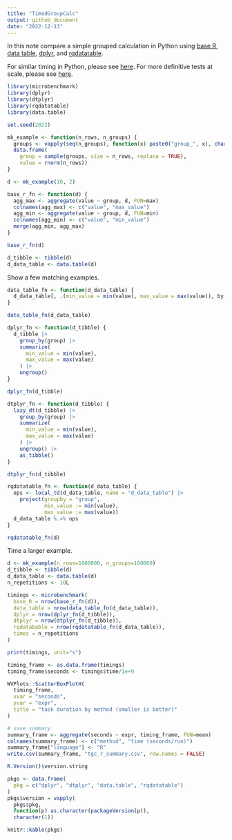 ```yaml
---
title: "TimedGroupCalc"
output: github_document
date: "2022-12-13"
---
```


In this note compare a simple grouped calculation in Python using [base R](https://www.r-project.org), [data table]( https://CRAN.R-project.org/package=data.table), [dplyr](https://CRAN.R-project.org/package=dplyr), and [rqdatatable]( https://CRAN.R-project.org/package=rqdatatable).

For similar timing in Python, please see [here](https://github.com/WinVector/data_algebra/blob/main/Examples/Polars/TimeGroupedCalc.ipynb). For more definitive tests at scale, please see [here](https://h2oai.github.io/db-benchmark/).


```r
library(microbenchmark)
library(dplyr)
library(dtplyr)
library(rqdatatable)
library(data.table)
```

```r
set.seed(2022)
```

```r
mk_example <- function(n_rows, n_groups) {
  groups <- vapply(seq(n_groups), function(x) paste0("group_", x), character(1))
  data.frame(
    group = sample(groups, size = n_rows, replace = TRUE),
    value = rnorm(n_rows))
}
```

```r
d <- mk_example(10, 2)
```

```r
base_r_fn <- function(d) {
  agg_max <- aggregate(value ~ group, d, FUN=max)
  colnames(agg_max) <- c("value", "max_value")
  agg_min <- aggregate(value ~ group, d, FUN=min)
  colnames(agg_min) <- c("value", "min_value")
  merge(agg_min, agg_max)
}
```

```r
base_r_fn(d)
```

```r
d_tibble <- tibble(d)
d_data_table <- data.table(d)
```

Show a few matching examples.

```r
data_table_fn <- function(d_data_table) {
  d_data_table[, .(min_value = min(value), max_value = max(value)), by = group]
}
```


```r
data_table_fn(d_data_table)
```

```r
dplyr_fn <- function(d_tibble) {
  d_tibble |>
    group_by(group) |>
    summarize(
      min_value = min(value),
      max_value = max(value)
    ) |>
    ungroup()
}
```

```r
dplyr_fn(d_tibble)
```

```r
dtplyr_fn <- function(d_tibble) {
  lazy_dt(d_tibble) |>
    group_by(group) |>
    summarize(
      min_value = min(value),
      max_value = max(value)
    ) |>
    ungroup() |>
    as_tibble()
}
```

```r
dtplyr_fn(d_tibble)
```


```r
rqdatatable_fn <- function(d_data_table) {
  ops <- local_td(d_data_table, name = "d_data_table") |>
    project(groupby = "group", 
            min_value := min(value),
            max_value := max(value))
  d_data_table %.>% ops
}
```

```r
rqdatatable_fn(d)
```

Time a larger example.

```r
d <- mk_example(n_rows=1000000, n_groups=100000)
d_tibble <- tibble(d)
d_data_table <- data.table(d)
n_repetitions <- 10L
```

```r
timings <- microbenchmark(
  base_R = nrow(base_r_fn(d)),
  data_table = nrow(data_table_fn(d_data_table)),
  dplyr = nrow(dplyr_fn(d_tibble)),
  dtplyr = nrow(dtplyr_fn(d_tibble)),
  rqdatabable = nrow(rqdatatable_fn(d_data_table)),
  times = n_repetitions
)
```

```r
print(timings, unit="s")
```

```r
timing_frame <- as.data.frame(timings)
timing_frame$seconds <- timings$time/1e+9

WVPlots::ScatterBoxPlotH(
  timing_frame,
  xvar = "seconds",
  yvar = "expr",
  title = "task duration by method (smaller is better)"
)
```


```r
# save summary
summary_frame <- aggregate(seconds ~ expr, timing_frame, FUN=mean)
colnames(summary_frame) <- c("method", "time (seconds/run)")
summary_frame["language"] <- "R"
write.csv(summary_frame, "tgc_r_summary.csv", row.names = FALSE) 
```


```r
R.Version()$version.string
```

```r
pkgs <- data.frame(
  pkg = c("dplyr", "dtplyr", "data.table", "rqdatatable")
)
pkgs$version = vapply(
  pkgs$pkg, 
  function(p) as.character(packageVersion(p)),
  character(1))

knitr::kable(pkgs)
```



